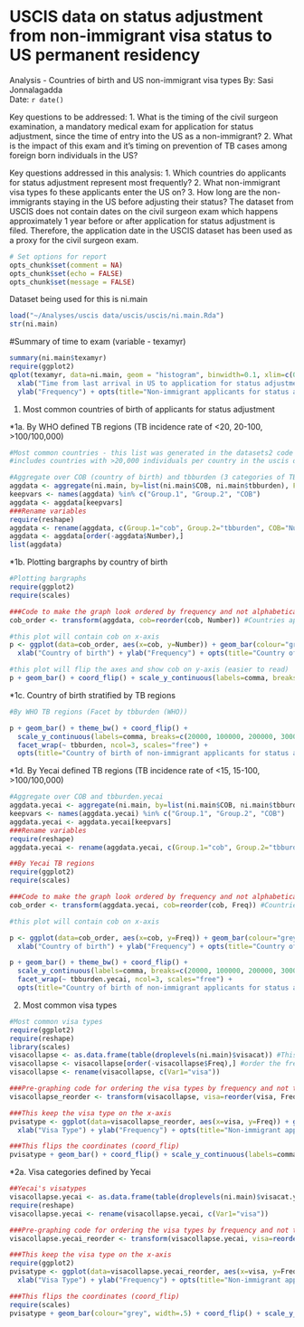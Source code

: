 USCIS data on status adjustment from non-immigrant visa status to US permanent residency
========================================================
Analysis - Countries of birth and US non-immigrant visa types
By:       Sasi Jonnalagadda  
Date:     `r date()`

Key questions to be addressed:
1. What is the timing of the civil surgeon examination, a mandatory medical exam for application for status adjustment, since the time of entry into the US as a non-immigrant?
2. What is the impact of this exam and it's timing on prevention of TB cases among foreign born individuals in the US?

Key questions addressed in this analysis:
1. Which countries do applicants for status adjustment represent most frequently?
2. What non-immigrant visa types fo these applicants enter the US on?
3. How long are the non-immigrants staying in the US before adjusting their status?  The dataset from USCIS does not contain dates on the civil surgeon exam which happens approximately 1 year before or after application for status adjustment is filed.  Therefore, the application date in the USCIS dataset has been used as a proxy for the civil surgeon exam.

```r
# Set options for report
opts_chunk$set(comment = NA)
opts_chunk$set(echo = FALSE)
opts_chunk$set(message = FALSE)
```

Dataset being used for this is ni.main
```r
load("~/Analyses/uscis data/uscis/uscis/ni.main.Rda")
str(ni.main)
```

#Summary of time to exam (variable - texamyr)

```r
summary(ni.main$texamyr)
require(ggplot2)
qplot(texamyr, data=ni.main, geom = "histogram", binwidth=0.1, xlim=c(0,20)) +
  xlab("Time from last arrival in US to application for status adjustment (year)") + 
  ylab("Frequency") + opts(title="Non-immigrant applicants for status adjustment")
```

1. Most common countries of birth of applicants for status adjustment

*1a. By WHO defined TB regions (TB incidence rate of <20, 20-100, >100/100,000)

``` r
#Most common countries - this list was generated in the datasets2 code 
#includes countries with >20,000 individuals per country in the uscis dataset

#Aggregate over COB (country of birth) and tbburden (3 categories of TB incidence (<20, 20-100, >100/100,000) )
aggdata <- aggregate(ni.main, by=list(ni.main$COB, ni.main$tbburden), FUN=length)
keepvars <- names(aggdata) %in% c("Group.1", "Group.2", "COB")
aggdata <- aggdata[keepvars]
###Rename variables
require(reshape)
aggdata <- rename(aggdata, c(Group.1="cob", Group.2="tbburden", COB="Number"))
aggdata <- aggdata[order(-aggdata$Number),]
list(aggdata)
```

*1b. Plotting bargraphs by country of birth

```r
#Plotting bargraphs
require(ggplot2)
require(scales)

###Code to make the graph look ordered by frequency and not alphabetical order of country of birth (cob)
cob_order <- transform(aggdata, cob=reorder(cob, Number)) #Countries appreas from low to high frequency

#this plot will contain cob on x-axis
p <- ggplot(data=cob_order, aes(x=cob, y=Number)) + geom_bar(colour="grey", width=.8) + 
  xlab("Country of birth") + ylab("Frequency") + opts(title="Country of birth of non-immigrant applicants for status adjustment")

#this plot will flip the axes and show cob on y-axis (easier to read)
p + geom_bar() + coord_flip() + scale_y_continuous(labels=comma, breaks=c(20000, 100000, 200000, 300000, 400000, 500000, 600000))
```

*1c. Country of birth stratified by TB regions

```r
#By WHO TB regions (Facet by tbburden (WHO))

p + geom_bar() + theme_bw() + coord_flip() +
  scale_y_continuous(labels=comma, breaks=c(20000, 100000, 200000, 300000, 400000, 500000, 600000)) +
  facet_wrap(~ tbburden, ncol=3, scales="free") +
  opts(title="Country of birth of non-immigrant applicants for status adjustment, by TB burden")
```

*1d. By Yecai defined TB regions (TB incidence rate of <15, 15-100, >100/100,000)

``` r
#Aggregate over COB and tbburden.yecai
aggdata.yecai <- aggregate(ni.main, by=list(ni.main$COB, ni.main$tbburden.yecai), FUN=length)
keepvars <- names(aggdata.yecai) %in% c("Group.1", "Group.2", "COB")
aggdata.yecai <- aggdata.yecai[keepvars]
###Rename variables
require(reshape)
aggdata.yecai <- rename(aggdata.yecai, c(Group.1="cob", Group.2="tbburden.yecai", COB="Freq"))

##By Yecai TB regions
require(ggplot2)
require(scales)

###Code to make the graph look ordered by frequency and not alphabetical order of country of birth (cob)
cob_order <- transform(aggdata.yecai, cob=reorder(cob, Freq)) #Countries appreas from low to high frequency

#this plot will contain cob on x-axis

p <- ggplot(data=cob_order, aes(x=cob, y=Freq)) + geom_bar(colour="grey", width=.8) + 
  xlab("Country of birth") + ylab("Frequency") + opts(title="Country of birth of non-immigrant applicants for status adjustment")

p + geom_bar() + theme_bw() + coord_flip() +
  scale_y_continuous(labels=comma, breaks=c(20000, 100000, 200000, 300000, 400000, 500000, 600000)) +
  facet_wrap(~ tbburden.yecai, ncol=3, scales="free") +
  opts(title="Country of birth of non-immigrant applicants for status adjustment, by TB burden (Yecai classification)")
```


2. Most common visa types 

```r
#Most common visa types
require(ggplot2)
require(reshape)
library(scales)
visacollapse <- as.data.frame(table(droplevels(ni.main)$visacat)) #This takes the table command and converts the output into a dataframe which can then be analyzed
visacollapse <- visacollapse[order(-visacollapse$Freq),] #order the freq of visatypes from high to low
visacollapse <- rename(visacollapse, c(Var1="visa"))

###Pre-graphing code for ordering the visa types by frequency and not their numeric code 
visacollapse_reorder <- transform(visacollapse, visa=reorder(visa, Freq)) #makes graph appear with visa types from low to high freq

###This keep the visa type on the x-axis
pvisatype <- ggplot(data=visacollapse_reorder, aes(x=visa, y=Freq)) + geom_bar(colour="grey", width=.8) + 
  xlab("Visa Type") + ylab("Frequency") + opts(title="Non-immigrant applicants for status adjustment")

###This flips the coordinates (coord_flip) 
pvisatype + geom_bar() + coord_flip() + scale_y_continuous(labels=comma, breaks=c(25000, 100000, 200000, 300000, 400000, 500000, 600000, 700000))
```

*2a. Visa categories defined by Yecai

```r
##Yecai's visatypes
visacollapse.yecai <- as.data.frame(table(droplevels(ni.main)$visacat.yecai)) #This takes the table command and converts the output into a dataframe which can then be analyzed
require(reshape)
visacollapse.yecai <- rename(visacollapse.yecai, c(Var1="visa"))

###Pre-graphing code for ordering the visa types by frequency and not their numeric code 
visacollapse.yecai_reorder <- transform(visacollapse.yecai, visa=reorder(visa, Freq)) #makes graph appear with visa types from low to high freq

###This keep the visa type on the x-axis
require(ggplot2)
pvisatype <- ggplot(data=visacollapse.yecai_reorder, aes(x=visa, y=Freq)) + geom_bar(colour="grey", width=.3) + 
  xlab("Visa Type") + ylab("Frequency") + opts(title="Non-immigrant applicants for status adjustment, by Yecai's visa classification")

###This flips the coordinates (coord_flip) 
require(scales)
pvisatype + geom_bar(colour="grey", width=.5) + coord_flip() + scale_y_continuous(labels=comma, breaks=c(25000, 100000, 200000, 300000, 400000, 500000, 600000, 700000, 800000, 900000))
```


